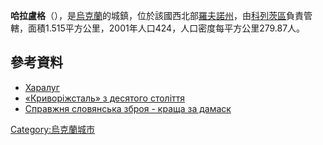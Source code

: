{{coord|50|42|19|N|27|0|36|E|scale:100000|display=title}}

'''哈拉盧格'''（{{lang-uk|Харалуг}}），是[[烏克蘭|烏克蘭]]的城鎮，位於該國西北部[[羅夫諾州|羅夫諾州]]，由[[科列茨區|科列茨區]]負責管轄，面積1.515平方公里，2001年人口424，人口密度每平方公里279.87人。

==參考資料==
*[http://w1.c1.rada.gov.ua/pls/z7503/A005?rf7571=27786 Харалуг]
* [http://www.simya.com.ua/articles/1/3577/52/ «Криворіжсталь» з десятого століття]{{Dead link|date=2018年9月 |bot=InternetArchiveBot |fix-attempted=yes }}
* [http://vybory.org/articles/633.html Справжня словянська зброя - краща за дамаск]{{Wayback|url=http://vybory.org/articles/633.html |date=20160306002944 }} 

{{Ukraine-geo-stub}}
[[Category:烏克蘭城市|Category:烏克蘭城市]]